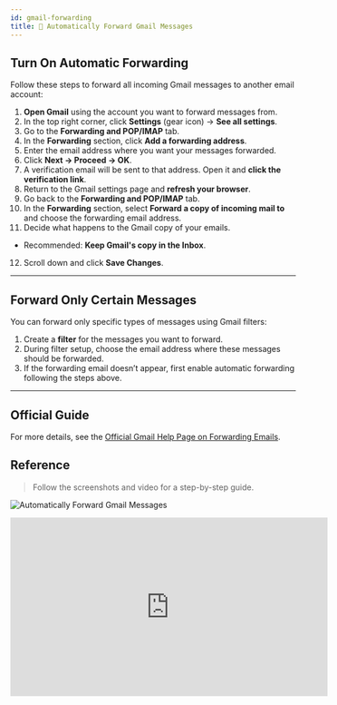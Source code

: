 ```yaml
---
id: gmail-forwarding
title: 📧 Automatically Forward Gmail Messages
---
```



## Turn On Automatic Forwarding

Follow these steps to forward all incoming Gmail messages to another email account:

1. **Open Gmail** using the account you want to forward messages from.  
2. In the top right corner, click **Settings** (gear icon) → **See all settings**.  
3. Go to the **Forwarding and POP/IMAP** tab.  
4. In the **Forwarding** section, click **Add a forwarding address**.  
5. Enter the email address where you want your messages forwarded.  
6. Click **Next → Proceed → OK**.  
7. A verification email will be sent to that address. Open it and **click the verification link**.  
8. Return to the Gmail settings page and **refresh your browser**.  
9. Go back to the **Forwarding and POP/IMAP** tab.  
10. In the **Forwarding** section, select **Forward a copy of incoming mail to** and choose the forwarding email address.  
11. Decide what happens to the Gmail copy of your emails.  
   - Recommended: **Keep Gmail's copy in the Inbox**.  
12. Scroll down and click **Save Changes**.

---

## Forward Only Certain Messages

You can forward only specific types of messages using Gmail filters:

1. Create a **filter** for the messages you want to forward.  
2. During filter setup, choose the email address where these messages should be forwarded.  
3. If the forwarding email doesn’t appear, first enable automatic forwarding following the steps above.  

---

## Official Guide

For more details, see the [Official Gmail Help Page on Forwarding Emails](https://support.google.com/mail/answer/10957).

## Reference 

>Follow the screenshots and video for a step-by-step guide.


![Automatically Forward Gmail Messages](/images/gmail-forwarding.png)


<iframe width="560" height="315" 
    src="https://www.youtube.com/embed/Zhaa7ji8Oms" 
    title="Automatically Forward Gmail Messages Video" 
    frameborder="0" 
    allow="accelerometer; autoplay; clipboard-write; encrypted-media; gyroscope; picture-in-picture" 
    allowfullscreen>
</iframe>